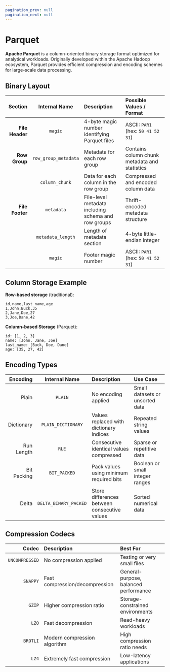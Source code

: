 ```yaml
---
pagination_prev: null
pagination_next: null
---
```


# Parquet

**Apache Parquet** is a column-oriented binary storage format optimized for analytical workloads. Originally developed within the Apache Hadoop ecosystem, Parquet provides efficient compression and encoding schemes for large-scale data processing.

## Binary Layout

|Section|Internal Name|Description|Possible Values / Format|
|--:|:-:|:--|:--|
|**File Header**|`magic`|4-byte magic number identifying Parquet files|ASCII: `PAR1` (hex: `50 41 52 31`)|
|**Row Group**|`row_group_metadata`|Metadata for each row group|Contains column chunk metadata and statistics|
||`column_chunk`|Data for each column in the row group|Compressed and encoded column data|
|**File Footer**|`metadata`|File-level metadata including schema and row groups|Thrift-encoded metadata structure|
||`metadata_length`|Length of metadata section|4-byte little-endian integer|
||`magic`|Footer magic number|ASCII: `PAR1` (hex: `50 41 52 31`)|

## Column Storage Example

**Row-based storage** (traditional):

```plaintext
id,name,last_name,age
1,John,Buck,35
2,Jane,Doe,27
3,Joe,Dane,42
```

**Column-based Storage** (Parquet):

```plaintext
id: [1, 2, 3]
name: [John, Jane, Joe]
last_name: [Buck, Doe, Dane]
age: [35, 27, 42]
```

## Encoding Types

|Encoding|Internal Name|Description|Use Case|
|--:|:-:|:--|:--|
|Plain|`PLAIN`|No encoding applied|Small datasets or unsorted data|
|Dictionary|`PLAIN_DICTIONARY`|Values replaced with dictionary indices|Repeated string values|
|Run Length|`RLE`|Consecutive identical values compressed|Sparse or repetitive data|
|Bit Packing|`BIT_PACKED`|Pack values using minimum required bits|Boolean or small integer ranges|
|Delta|`DELTA_BINARY_PACKED`|Store differences between consecutive values|Sorted numerical data|

## Compression Codecs

|Codec|Description|Best For|
|--:|:--|:--|
|`UNCOMPRESSED`|No compression applied|Testing or very small files|
|`SNAPPY`|Fast compression/decompression|General-purpose, balanced performance|
|`GZIP`|Higher compression ratio|Storage-constrained environments|
|`LZO`|Fast decompression|Read-heavy workloads|
|`BROTLI`|Modern compression algorithm|High compression ratio needs|
|`LZ4`|Extremely fast compression|Low-latency applications|
